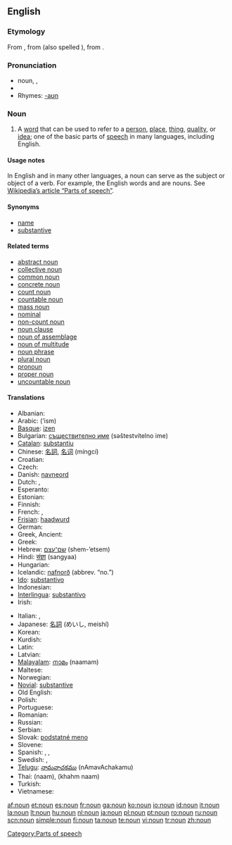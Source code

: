 {{wikipedia}}
==English==

===Etymology===
From {{AF.}} {{term|noun}}, from {{OF.}} {{term|nom}} (also spelled {{term|non}}), from {{L.}} {{term|nomen||name}}.

===Pronunciation===
*noun, {{IPA|/naʊn/}}, {{SAMPA|/naUn/}}
*{{audio|en-us-inlandnorth-noun.ogg|Audio (US-Inland North)}}
*Rhymes: [[Rhymes:English:-aʊn|-aʊn]]

===Noun===
{{en-noun}}

# {{grammar}} A [[word]] that can be used to refer to a [[person]], [[place]], [[thing]], [[quality]], or [[idea]]; one of the basic parts of [[speech]] in many languages, including English.

====Usage notes====
In English and in many other languages, a noun can serve as the subject or object of a verb. For example, the English words {{term|table}} and {{term|computer}} are nouns.  See [[w:Part of speech|Wikipedia’s article “Parts of speech”]].

====Synonyms====
*[[name]]
*[[substantive]]

====Related terms====
*[[abstract noun]]
*[[collective noun]]
*[[common noun]]
*[[concrete noun]]
*[[count noun]]
*[[countable noun]]
*[[mass noun]]
*[[nominal]]
*[[non-count noun]]
*[[noun clause]]
*[[noun of assemblage]]
*[[noun of multitude]]
*[[noun phrase]]
*[[plural noun]]
*[[pronoun]]
*[[proper noun]]
*[[uncountable noun]]

====Translations====
{{trans-top|gramatical category}}
* Albanian: {{t-|sq|emër|xs=Albanian}}
* Arabic: {{ARchar|[[اسم]]}} (’ism) {{m}}
* [[Basque]]: [[izen]]
* Bulgarian: [[съществително име]] (səštestvítelno ime) {{n}}
* [[Catalan]]: [[substantiu]] {{m}}
* Chinese: [[名詞]], [[名词]] (míngcí)
* Croatian: {{t-|hr|imenica|f}}
* Czech: {{t-|cs|podstatné jméno|n}}
* Danish: [[navneord]] {{n}}
* Dutch: {{t+|nl|zelfstandig naamwoord|n}}, {{t+|nl|substantief|n}}
* Esperanto: {{t+|eo|substantivo|xs=Esperanto}}
* Estonian: {{t-|et|nimisõna}}
* Finnish: {{t+|fi|substantiivi}}
* French: {{t+|fr|nom|m}}, {{t+|fr|substantif|m}}
* [[Frisian]]: [[haadwurd]] {{n}}
* German: {{t+|de|Substantiv|n}}
* Greek, Ancient: {{tø|grc|sc=polytonic|ὄνομα|tr=ónoma|n|xs=Ancient Greek}}
* Greek: {{t-|el|ουσιαστικό|n|tr=ousiastikó|sc=Grek}}
* Hebrew: [[שם־עצם]] (shem-’etsem) {{m}}
* Hindi: [[संज्ञा]] (sangyaa) {{m}}
* Hungarian: {{t-|hu|főnév}}
* Icelandic: [[nafnorð]] {{n}} (abbrev. “no.”)
* [[Ido]]: [[substantivo]]
* Indonesian: {{t-|id|kata benda|xs=Indonesian}}
* [[Interlingua]]: [[substantivo]]
* Irish: {{t+|ga|ainmfhocal|m|xs=Irish}}
{{trans-mid}}
* Italian: {{t+|it|nome|m}}, {{t+|it|sostantivo|m}}
* Japanese: [[名詞]] (めいし, meishí)
* Korean: {{t+|ko|명사|tr=myeongsa|sc=Hang}}
* Kurdish: {{t+|ku|ناو|sc=KUchar}}
* Latin: {{t+|la|nomen|n}}
* Latvian: {{t+|lv|lietvārds|m|xs=Latvian}}
* [[Malayalam]]: [[നാമം]] (naamam)
* Maltese: {{t-|mt|nom|xs=Maltese}}
* Norwegian: {{t+|no|substantiv|n}}
* [[Novial]]: [[substantive]]
* Old English: {{t-|ang|nama|m|xs=Old English}}
* Polish: {{t-|pl|rzeczownik|m}}
* Portuguese: {{t+|pt|substantivo|m}}
* Romanian: {{t+|ro|substantiv|n}}
* Russian: {{t+|ru|имя существительное|n|tr=ímja suščestvítel’noje|sc=Cyrl}}
* Serbian: {{t-|sr|imenica|f}}
* Slovak: [[podstatné meno]] {{n}}
* Slovene: {{t+|sl|samostalnik|m}}
* Spanish: {{t+|es|sustantivo|m}}, {{t+|es|substantivo|m}}, {{qualifier|Venezuela}} {{t+|es|nombre|m}}
* Swedish: {{t+|sv|substantiv|n}}, {{t+|sv|nomen|n}}
* [[Telugu]]: [[నామవాచకము]] (nAmavAchakamu)
* Thai: {{THchar|[[นาม]]}} (naam), {{THchar|[[คำนาม]]}} (khahm naam)
* Turkish: {{t+|tr|isim}}
* Vietnamese: {{t+|vi|danh từ|xs=Vietnamese}}
{{trans-bottom}}

[[Category:Parts of speech]]

[[af:noun]]
[[et:noun]]
[[es:noun]]
[[fr:noun]]
[[ga:noun]]
[[ko:noun]]
[[io:noun]]
[[id:noun]]
[[it:noun]]
[[la:noun]]
[[lt:noun]]
[[hu:noun]]
[[nl:noun]]
[[ja:noun]]
[[pl:noun]]
[[pt:noun]]
[[ro:noun]]
[[ru:noun]]
[[scn:noun]]
[[simple:noun]]
[[fi:noun]]
[[ta:noun]]
[[te:noun]]
[[vi:noun]]
[[tr:noun]]
[[zh:noun]]